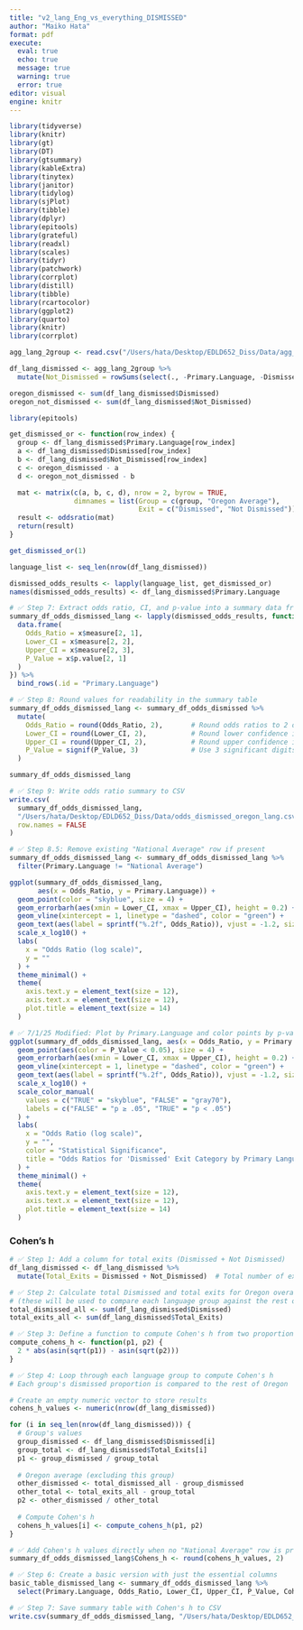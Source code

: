 ```yaml
---
title: "v2_lang_Eng_vs_everything_DISMISSED"
author: "Maiko Hata"
format: pdf
execute: 
  eval: true 
  echo: true
  message: true 
  warning: true
  error: true
editor: visual
engine: knitr
---
```


```r
library(tidyverse)
library(knitr)
library(gt)
library(DT)
library(gtsummary)
library(kableExtra)
library(tinytex)
library(janitor)
library(tidylog)
library(sjPlot)
library(tibble)
library(dplyr)
library(epitools)
library(grateful)
library(readxl)
library(scales)
library(tidyr)
library(patchwork)
library(corrplot)
library(distill)
library(tibble)
library(rcartocolor)
library(ggplot2)
library(quarto)
library(knitr)
library(corrplot)
```

```r
agg_lang_2group <- read.csv("/Users/hata/Desktop/EDLD652_Diss/Data/agg_lang_2group.csv")

```

```r
df_lang_dismissed <- agg_lang_2group %>%
  mutate(Not_Dismissed = rowSums(select(., -Primary.Language, -Dismissed)))
```

```r
oregon_dismissed <- sum(df_lang_dismissed$Dismissed)
oregon_not_dismissed <- sum(df_lang_dismissed$Not_Dismissed)
```

```r
library(epitools)

get_dismissed_or <- function(row_index) {
  group <- df_lang_dismissed$Primary.Language[row_index]
  a <- df_lang_dismissed$Dismissed[row_index]
  b <- df_lang_dismissed$Not_Dismissed[row_index]
  c <- oregon_dismissed - a
  d <- oregon_not_dismissed - b

  mat <- matrix(c(a, b, c, d), nrow = 2, byrow = TRUE,
                dimnames = list(Group = c(group, "Oregon Average"),
                                Exit = c("Dismissed", "Not Dismissed")))
  result <- oddsratio(mat)
  return(result)
}

```

```r
get_dismissed_or(1)

```

```r
language_list <- seq_len(nrow(df_lang_dismissed))

```

```r
dismissed_odds_results <- lapply(language_list, get_dismissed_or)
names(dismissed_odds_results) <- df_lang_dismissed$Primary.Language

```

```r
# ✅ Step 7: Extract odds ratio, CI, and p-value into a summary data frame
summary_df_odds_dismissed_lang <- lapply(dismissed_odds_results, function(x) {
  data.frame(
    Odds_Ratio = x$measure[2, 1],
    Lower_CI = x$measure[2, 2],
    Upper_CI = x$measure[2, 3],
    P_Value = x$p.value[2, 1]
  )
}) %>%
  bind_rows(.id = "Primary.Language")

```

```r
# ✅ Step 8: Round values for readability in the summary table
summary_df_odds_dismissed_lang <- summary_df_odds_dismissed %>%
  mutate(
    Odds_Ratio = round(Odds_Ratio, 2),       # Round odds ratios to 2 decimals
    Lower_CI = round(Lower_CI, 2),           # Round lower confidence interval
    Upper_CI = round(Upper_CI, 2),           # Round upper confidence interval
    P_Value = signif(P_Value, 3)             # Use 3 significant digits for p-value
  )

```

```r
summary_df_odds_dismissed_lang
```

```r
# ✅ Step 9: Write odds ratio summary to CSV
write.csv(
  summary_df_odds_dismissed_lang,
  "/Users/hata/Desktop/EDLD652_Diss/Data/odds_dismissed_oregon_lang.csv",
  row.names = FALSE
)
```

```r
# ✅ Step 8.5: Remove existing "National Average" row if present
summary_df_odds_dismissed_lang <- summary_df_odds_dismissed_lang %>%
  filter(Primary.Language != "National Average")

```

```r
ggplot(summary_df_odds_dismissed_lang, 
       aes(x = Odds_Ratio, y = Primary.Language)) +
  geom_point(color = "skyblue", size = 4) +
  geom_errorbarh(aes(xmin = Lower_CI, xmax = Upper_CI), height = 0.2) +
  geom_vline(xintercept = 1, linetype = "dashed", color = "green") +
  geom_text(aes(label = sprintf("%.2f", Odds_Ratio)), vjust = -1.2, size = 3.5) +
  scale_x_log10() +
  labs(
    x = "Odds Ratio (log scale)",
    y = ""
  ) +
  theme_minimal() +
  theme(
    axis.text.y = element_text(size = 12),
    axis.text.x = element_text(size = 12),
    plot.title = element_text(size = 14)
  )

```

```r
# ✅ 7/1/25 Modified: Plot by Primary.Language and color points by p-value significance
ggplot(summary_df_odds_dismissed_lang, aes(x = Odds_Ratio, y = Primary.Language)) +
  geom_point(aes(color = P_Value < 0.05), size = 4) +
  geom_errorbarh(aes(xmin = Lower_CI, xmax = Upper_CI), height = 0.2) +
  geom_vline(xintercept = 1, linetype = "dashed", color = "green") +
  geom_text(aes(label = sprintf("%.2f", Odds_Ratio)), vjust = -1.2, size = 3.5) +
  scale_x_log10() +
  scale_color_manual(
    values = c("TRUE" = "skyblue", "FALSE" = "gray70"),
    labels = c("FALSE" = "p ≥ .05", "TRUE" = "p < .05")
  ) +
  labs(
    x = "Odds Ratio (log scale)",
    y = "",
    color = "Statistical Significance",
    title = "Odds Ratios for 'Dismissed' Exit Category by Primary Language (Oregon)"
  ) +
  theme_minimal() +
  theme(
    axis.text.y = element_text(size = 12),
    axis.text.x = element_text(size = 12),
    plot.title = element_text(size = 14)
  )

```

### Cohen's h

```r
# ✅ Step 1: Add a column for total exits (Dismissed + Not Dismissed)
df_lang_dismissed <- df_lang_dismissed %>%
  mutate(Total_Exits = Dismissed + Not_Dismissed)  # Total number of exits for each language group

```

```r
# ✅ Step 2: Calculate total Dismissed and total exits for Oregon overall
# (these will be used to compare each language group against the rest of Oregon)
total_dismissed_all <- sum(df_lang_dismissed$Dismissed)
total_exits_all <- sum(df_lang_dismissed$Total_Exits)

```

```r
# ✅ Step 3: Define a function to compute Cohen's h from two proportions
compute_cohens_h <- function(p1, p2) {
  2 * abs(asin(sqrt(p1)) - asin(sqrt(p2)))
}
```

```r
# ✅ Step 4: Loop through each language group to compute Cohen's h
# Each group's dismissed proportion is compared to the rest of Oregon

# Create an empty numeric vector to store results
cohens_h_values <- numeric(nrow(df_lang_dismissed))

for (i in seq_len(nrow(df_lang_dismissed))) {
  # Group's values
  group_dismissed <- df_lang_dismissed$Dismissed[i]
  group_total <- df_lang_dismissed$Total_Exits[i]
  p1 <- group_dismissed / group_total
  
  # Oregon average (excluding this group)
  other_dismissed <- total_dismissed_all - group_dismissed
  other_total <- total_exits_all - group_total
  p2 <- other_dismissed / other_total
  
  # Compute Cohen's h
  cohens_h_values[i] <- compute_cohens_h(p1, p2)
}

```

```r
# ✅ Add Cohen's h values directly when no "National Average" row is present
summary_df_odds_dismissed_lang$Cohens_h <- round(cohens_h_values, 2)

```

```r
# ✅ Step 6: Create a basic version with just the essential columns
basic_table_dismissed_lang <- summary_df_odds_dismissed_lang %>%
  select(Primary.Language, Odds_Ratio, Lower_CI, Upper_CI, P_Value, Cohens_h)

```

```r
# ✅ Step 7: Save summary table with Cohen's h to CSV
write.csv(summary_df_odds_dismissed_lang, "/Users/hata/Desktop/EDLD652_Diss/Data/summary_dismissed_by_language.csv", row.names = FALSE)

```
